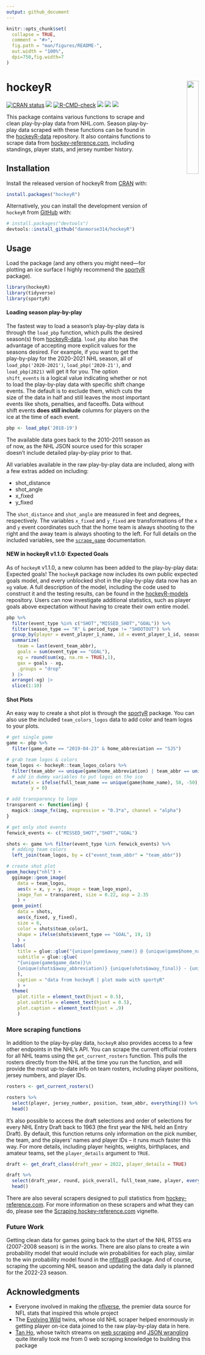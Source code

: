 ```yaml
---
output: github_document
---
```


<!-- README.md is generated from README.Rmd. Please edit that file -->

```r
knitr::opts_chunk$set(
  collapse = TRUE,
  comment = "#>",
  fig.path = "man/figures/README-",
  out.width = "100%",
  dpi=750,fig.width=7
)
```

# hockeyR <img src="man/figures/logo.png" style="text-align:right; float:right" width="25%" min-width="120px"/>

<!-- badges: start -->
[![CRAN status](https://www.r-pkg.org/badges/version/hockeyR)](https://CRAN.R-project.org/package=hockeyR)
[![](https://img.shields.io/badge/devel%20version-1.2.0-blue.svg)](https://github.com/hockeyR)
[![R-CMD-check](https://github.com/danmorse314/hockeyR/workflows/R-CMD-check/badge.svg)](https://github.com/danmorse314/hockeyR/actions)
[![](https://img.shields.io/github/last-commit/danmorse314/hockeyR.svg)](https://github.com/danmorse314/hockeyR/commits/master)
[![](https://cranlogs.r-pkg.org/badges/grand-total/hockeyR)](https://cran.r-project.org/package=hockeyR)
[![](https://img.shields.io/twitter/follow/danmorse_.svg?style=social)](https://twitter.com/danmorse_)
<!-- badges: end -->

This package contains various functions to scrape and clean play-by-play data from NHL.com. Season play-by-play data scraped with these functions can be found in the [hockeyR-data](https://github.com/danmorse314/hockeyR-data) repository. It also contains functions to scrape data from [hockey-reference.com](https://www.hockey-reference.com/), including standings, player stats, and jersey number history.

## Installation


Install the released version of hockeyR from [CRAN](https://CRAN.R-project.org) with:
  
  ``` r
install.packages("hockeyR")
```

Alternatively, you can install the development version of `hockeyR` from [GitHub](https://github.com/) with:

``` r
# install.packages("devtools")
devtools::install_github("danmorse314/hockeyR")
```
## Usage

Load the package (and any others you might need—for plotting an ice surface I highly recommend the [sportyR](https://github.com/sportsdataverse/sportyR) package).

```r
library(hockeyR)
library(tidyverse)
library(sportyR)
```

#### Loading season play-by-play

The fastest way to load a season's play-by-play data is through the `load_pbp` function, which pulls the desired season(s) from [hockeyR-data](https://github.com/danmorse314/hockeyR-data/tree/main/data). `load_pbp` also has the advantage of accepting more explicit values for the seasons desired. For example, if you want to get the play-by-play for the 2020-2021 NHL season, all of `load_pbp('2020-2021')`, `load_pbp('2020-21')`, and `load_pbp(2021)` will get it for you. The option `shift_events` is a logical value indicating whether or not to load the play-by-play data with specific shift change events. The default is to exclude them, which cuts the size of the data in half and still leaves the most important events like shots, penalties, and faceoffs. Data without shift events **does still include** columns for players on the ice at the time of each event.

```r
pbp <- load_pbp('2018-19')
```
The available data goes back to the 2010-2011 season as of now, as the NHL JSON source used for this scraper doesn't include detailed play-by-play prior to that.

All variables available in the raw play-by-play data are included, along with a few extras added on including:

* shot_distance
* shot_angle
* x_fixed
* y_fixed

The `shot_distance` and `shot_angle` are measured in feet and degrees, respectively. The variables `x_fixed` and `y_fixed` are transformations of the `x` and `y` event coordinates such that the home team is always shooting to the right and the away team is always shooting to the left. For full details on the included variables, see the [`scrape_game`](https://github.com/danmorse314/hockeyR/blob/master/R/scrape_game.R) documentation.

#### NEW in hockeyR v1.1.0: Expected Goals

As of `hockeyR` v1.1.0, a new column has been added to the play-by-play data: Expected goals! The `hockeyR` package now includes its own public expected goals model, and every unblocked shot in the play-by-play data now has an `xg` value. A full description of the model, including the code used to construct it and the testing results, can be found in the [hockeyR-models](https://github.com/danmorse314/hockeyR-models) repository. Users can now investigate additional statistics, such as player goals above expectation without having to create their own entire model.

```r
pbp %>%
  filter(event_type %in% c("SHOT","MISSED_SHOT","GOAL")) %>%
  filter(season_type == "R" & period_type != "SHOOTOUT") %>%
  group_by(player = event_player_1_name, id = event_player_1_id, season) %>%
  summarize(
    team = last(event_team_abbr),
    goals = sum(event_type == "GOAL"),
    xg = round(sum(xg, na.rm = TRUE),1),
    gax = goals - xg,
    .groups = "drop"
  ) |>
  arrange(-xg) |>
  slice(1:10)
```

#### Shot Plots

An easy way to create a shot plot is through the [sportyR](https://github.com/sportsdataverse/sportyR) package. You can also use the included `team_colors_logos` data to add color and team logos to your plots.

```r
# get single game
game <- pbp %>%
  filter(game_date == "2019-04-23" & home_abbreviation == "SJS")

# grab team logos & colors
team_logos <- hockeyR::team_logos_colors %>%
  filter(team_abbr == unique(game$home_abbreviation) | team_abbr == unique(game$away_abbreviation)) %>%
  # add in dummy variables to put logos on the ice
  mutate(x = ifelse(full_team_name == unique(game$home_name), 50, -50),
         y = 0)

# add transparency to logo
transparent <- function(img) {
  magick::image_fx(img, expression = "0.3*a", channel = "alpha")
}

# get only shot events
fenwick_events <- c("MISSED_SHOT","SHOT","GOAL")

shots <- game %>% filter(event_type %in% fenwick_events) %>%
  # adding team colors
  left_join(team_logos, by = c("event_team_abbr" = "team_abbr"))

# create shot plot
geom_hockey("nhl") +
  ggimage::geom_image(
    data = team_logos,
    aes(x = x, y = y, image = team_logo_espn),
    image_fun = transparent, size = 0.22, asp = 2.35
    ) +
  geom_point(
    data = shots,
    aes(x_fixed, y_fixed),
    size = 6,
    color = shots$team_color1,
    shape = ifelse(shots$event_type == "GOAL", 19, 1)
    ) +
  labs(
    title = glue::glue("{unique(game$away_name)} @ {unique(game$home_name)}"),
    subtitle = glue::glue(
    "{unique(game$game_date)}\n
    {unique(shots$away_abbreviation)} {unique(shots$away_final)} - {unique(shots$home_final)} {unique(shots$home_abbreviation)}"
    ),
    caption = "data from hockeyR | plot made with sportyR"
    ) +
  theme(
    plot.title = element_text(hjust = 0.5),
    plot.subtitle = element_text(hjust = 0.5),
    plot.caption = element_text(hjust = .9)
    )
```

### More scraping functions

In addition to the play-by-play data, `hockeyR` also provides access to a few other endpoints in the NHL's API. You can scrape the current official rosters for all NHL teams using the `get_current_rosters` function. This pulls the rosters directly from the NHL at the time you run the function, and will provide the most up-to-date info on team rosters, including player positions, jersey numbers, and player IDs.

```r
rosters <- get_current_rosters()

rosters %>%
  select(player, jersey_number, position, team_abbr, everything()) %>%
  head()
```

It's also possible to access the draft selections and order of selections for every NHL Entry Draft back to 1963 (the first year the NHL held an Entry Draft). By default, this function returns only information on the pick number, the team, and the players' names and player IDs -- it runs much faster this way. For more details, including player heights, weights, birthplaces, and amateur teams, set the `player_details` argument to `TRUE`.

```r
draft <- get_draft_class(draft_year = 2022, player_details = TRUE)

draft %>%
  select(draft_year, round, pick_overall, full_team_name, player, everything()) %>%
  head()
```
There are also several scrapers designed to pull statistics from [hockey-reference.com](https://www.hockey-reference.com/). For more information on these scrapers and what they can do, please see the [Scraping hockey-reference.com](https://hockeyr.netlify.app/articles/hockey-ref-scrapers.html) vignette.

### Future Work

Getting clean data for games going back to the start of the NHL RTSS era (2007-2008 season) is in the works. There are also plans to create a win probability model that would include win probabilities for each play, similar to the win probability model found in the [nflfastR](https://github.com/nflverse/nflfastR) package. And of course, scraping the upcoming NHL season and updating the data daily is planned for the 2022-23 season.

##    Acknowledgments

* Everyone involved in making the [nflverse](https://github.com/nflverse), the premier data source for NFL stats that inspired this whole project
* The [Evolving Wild](https://twitter.com/EvolvingWild) twins, whose old NHL scraper helped enormously in getting player on-ice data joined to the raw play-by-play data in here.
* [Tan Ho](https://twitter.com/_TanHo), whose twitch streams on [web scraping](https://www.youtube.com/watch?v=z8yT3E4pz54&t=26s) and [JSON wrangling](https://www.youtube.com/watch?v=fpw4G2-0R-o&t=1195s) quite literally took me from 0 web scraping knowledge to building this package
